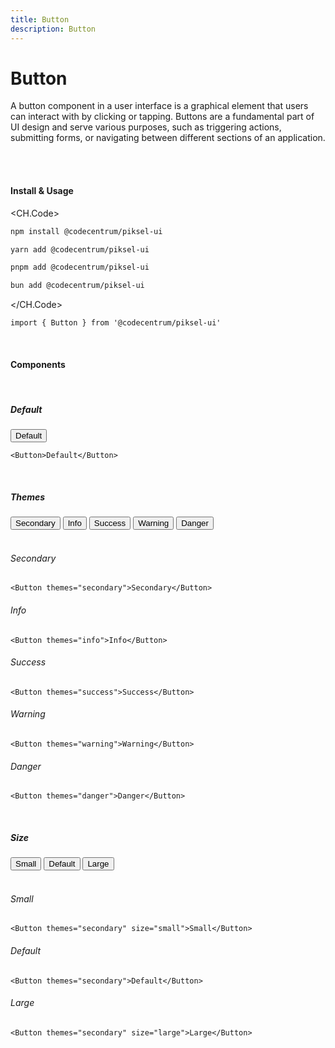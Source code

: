 ```yaml
---
title: Button
description: Button
---
```


# Button

A button component in a user interface is a graphical element that users can interact with by clicking or tapping. Buttons are a fundamental part of UI design and serve various purposes, such as triggering actions, submitting forms, or navigating between different sections of an application.

<br />
<br />

#### Install & Usage

<CH.Code>
```bash npm
npm install @codecentrum/piksel-ui
```

```bash yarn
yarn add @codecentrum/piksel-ui
```

```bash pnpm
pnpm add @codecentrum/piksel-ui
```

```bash bun
bun add @codecentrum/piksel-ui
```
</CH.Code>

```tsx page.tsx
import { Button } from '@codecentrum/piksel-ui'
```

<br />

#### Components

<br />

##### Default

<Button>Default</Button>

```tsx page.tsx
<Button>Default</Button>
```

<br />

##### Themes

<div className="flex items-center space-x-4 mt-4">
  <Button themes="secondary">Secondary</Button>
  <Button themes="info">Info</Button>
  <Button themes="success">Success</Button>
  <Button themes="warning">Warning</Button>
  <Button themes="danger">Danger</Button>
</div>

<br />

###### Secondary

```tsx secondary.tsx
<Button themes="secondary">Secondary</Button>
```

###### Info

```tsx info.tsx
<Button themes="info">Info</Button>
```

###### Success

```tsx success.tsx
<Button themes="success">Success</Button>
```

###### Warning

```tsx warning.tsx
<Button themes="warning">Warning</Button>
```

###### Danger

```tsx danger.tsx
<Button themes="danger">Danger</Button>
```

<br />

##### Size

<div className="flex items-center space-x-4">
  <Button themes="secondary" size="small">Small</Button>
  <Button themes="secondary">Default</Button>
  <Button themes="secondary" size="large">Large</Button>
</div>

<br />

###### Small

```tsx small.tsx
<Button themes="secondary" size="small">Small</Button>
```

###### Default

```tsx default.tsx
<Button themes="secondary">Default</Button>
```

###### Large

```tsx large.tsx
<Button themes="secondary" size="large">Large</Button>
```

